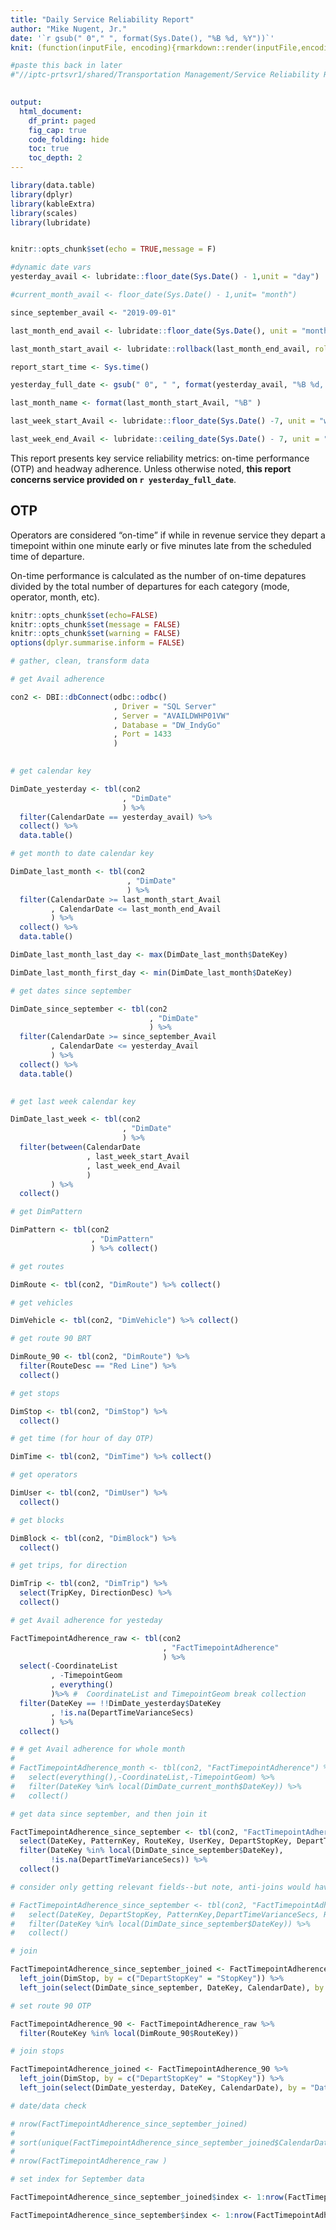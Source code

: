 ```yaml
---
title: "Daily Service Reliability Report"
author: "Mike Nugent, Jr."
date: '`r gsub(" 0"," ", format(Sys.Date(), "%B %d, %Y"))`'
knit: (function(inputFile, encoding){rmarkdown::render(inputFile,encoding = encoding,output_file = paste0(format(Sys.Date(), "%Y%m%d"), " Service Reliability Report", '.html'))})

#paste this back in later
#"//iptc-prtsvr1/shared/Transportation Management/Service Reliability Reports")})

  
output: 
  html_document:
    df_print: paged
    fig_cap: true
    code_folding: hide
    toc: true
    toc_depth: 2
---
```


```r

library(data.table)
library(dplyr)
library(kableExtra)
library(scales)
library(lubridate)


knitr::opts_chunk$set(echo = TRUE,message = F)

```

```r

#dynamic date vars
yesterday_avail <- lubridate::floor_date(Sys.Date() - 1,unit = "day")

#current_month_avail <- floor_date(Sys.Date() - 1,unit= "month")

since_september_avail <- "2019-09-01"

last_month_end_avail <- lubridate::floor_date(Sys.Date(), unit = "month") - 1

last_month_start_avail <- lubridate::rollback(last_month_end_avail, roll_to_first = TRUE, preserve_hms = FALSE)

report_start_time <- Sys.time()

yesterday_full_date <- gsub(" 0", " ", format(yesterday_avail, "%B %d, %Y" ))

last_month_name <- format(last_month_start_Avail, "%B" )

last_week_start_Avail <- lubridate::floor_date(Sys.Date() -7, unit = "week")

last_week_end_Avail <- lubridate::ceiling_date(Sys.Date() - 7, unit = "week") - 1


```
This report presents key service reliability metrics: on-time performance (OTP) and headway adherence. Unless otherwise noted, **this report concerns service provided on `r yesterday_full_date`**.

## OTP

Operators are considered "on-time" if while in revenue service they depart a timepoint within one minute early or five minutes late from the scheduled time of departure.

On-time performance is calculated as the number of on-time depatures divided by the total number of departures for each category (mode, operator, month, etc).

```r
knitr::opts_chunk$set(echo=FALSE)
knitr::opts_chunk$set(message = FALSE)
knitr::opts_chunk$set(warning = FALSE)
options(dplyr.summarise.inform = FALSE)
```


```r
# gather, clean, transform data

# get Avail adherence

con2 <- DBI::dbConnect(odbc::odbc()
                       , Driver = "SQL Server"
                       , Server = "AVAILDWHP01VW"
                       , Database = "DW_IndyGo"
                       , Port = 1433
                       )

  
# get calendar key

DimDate_yesterday <- tbl(con2
                         , "DimDate"
                         ) %>%
  filter(CalendarDate == yesterday_avail) %>%
  collect() %>%
  data.table()

# get month to date calendar key

DimDate_last_month <- tbl(con2
                          , "DimDate"
                          ) %>%
  filter(CalendarDate >= last_month_start_Avail
         , CalendarDate <= last_month_end_Avail
         ) %>%
  collect() %>%
  data.table()

DimDate_last_month_last_day <- max(DimDate_last_month$DateKey)

DimDate_last_month_first_day <- min(DimDate_last_month$DateKey)

# get dates since september

DimDate_since_september <- tbl(con2
                               , "DimDate"
                               ) %>%
  filter(CalendarDate >= since_september_Avail
         , CalendarDate <= yesterday_Avail
         ) %>%
  collect() %>%
  data.table()
  

# get last week calendar key

DimDate_last_week <- tbl(con2
                         , "DimDate"
                         ) %>%
  filter(between(CalendarDate
                 , last_week_start_Avail
                 , last_week_end_Avail
                 )
         ) %>%
  collect()

# get DimPattern

DimPattern <- tbl(con2
                  , "DimPattern"
                  ) %>% collect()

# get routes

DimRoute <- tbl(con2, "DimRoute") %>% collect()

# get vehicles

DimVehicle <- tbl(con2, "DimVehicle") %>% collect()

# get route 90 BRT

DimRoute_90 <- tbl(con2, "DimRoute") %>% 
  filter(RouteDesc == "Red Line") %>%
  collect()

# get stops

DimStop <- tbl(con2, "DimStop") %>%
  collect()

# get time (for hour of day OTP)

DimTime <- tbl(con2, "DimTime") %>% collect()

# get operators 

DimUser <- tbl(con2, "DimUser") %>%
  collect()

# get blocks 

DimBlock <- tbl(con2, "DimBlock") %>%
  collect()

# get trips, for direction

DimTrip <- tbl(con2, "DimTrip") %>%
  select(TripKey, DirectionDesc) %>%
  collect()

# get Avail adherence for yesteday

FactTimepointAdherence_raw <- tbl(con2
                                  , "FactTimepointAdherence"
                                  ) %>%   
  select(-CoordinateList
         , -TimepointGeom
         , everything()
         )%>% #  CoordinateList and TimepointGeom break collection
  filter(DateKey == !!DimDate_yesterday$DateKey
         , !is.na(DepartTimeVarianceSecs)
         ) %>%
  collect()

# # get Avail adherence for whole month
# 
# FactTimepointAdherence_month <- tbl(con2, "FactTimepointAdherence") %>% 
#   select(everything(),-CoordinateList,-TimepointGeom) %>% 
#   filter(DateKey %in% local(DimDate_current_month$DateKey)) %>%
#   collect()

# get data since september, and then join it

FactTimepointAdherence_since_september <- tbl(con2, "FactTimepointAdherence") %>% 
  select(DateKey, PatternKey, RouteKey, UserKey, DepartStopKey, DepartTimeVarianceSecs, -CoordinateList,-TimepointGeom) %>% 
  filter(DateKey %in% local(DimDate_since_september$DateKey),
         !is.na(DepartTimeVarianceSecs)) %>%
  collect()

# consider only getting relevant fields--but note, anti-joins would have to be fixed, most likely.

# FactTimepointAdherence_since_september <- tbl(con2, "FactTimepointAdherence") %>% 
#   select(DateKey, DepartStopKey, PatternKey,DepartTimeVarianceSecs, RouteKey, -CoordinateList,-TimepointGeom) %>% 
#   filter(DateKey %in% local(DimDate_since_september$DateKey)) %>%
#   collect()

# join

FactTimepointAdherence_since_september_joined <- FactTimepointAdherence_since_september  %>%
  left_join(DimStop, by = c("DepartStopKey" = "StopKey")) %>%
  left_join(select(DimDate_since_september, DateKey, CalendarDate), by = "DateKey")

# set route 90 OTP

FactTimepointAdherence_90 <- FactTimepointAdherence_raw %>% 
  filter(RouteKey %in% local(DimRoute_90$RouteKey))

# join stops

FactTimepointAdherence_joined <- FactTimepointAdherence_90 %>%
  left_join(DimStop, by = c("DepartStopKey" = "StopKey")) %>%
  left_join(select(DimDate_yesterday, DateKey, CalendarDate), by = "DateKey")

# date/data check

# nrow(FactTimepointAdherence_since_september_joined)
# 
# sort(unique(FactTimepointAdherence_since_september_joined$CalendarDate))
# 
# nrow(FactTimepointAdherence_raw )

# set index for September data

FactTimepointAdherence_since_september_joined$index <- 1:nrow(FactTimepointAdherence_since_september_joined)

FactTimepointAdherence_since_september$index <- 1:nrow(FactTimepointAdherence_since_september)

```